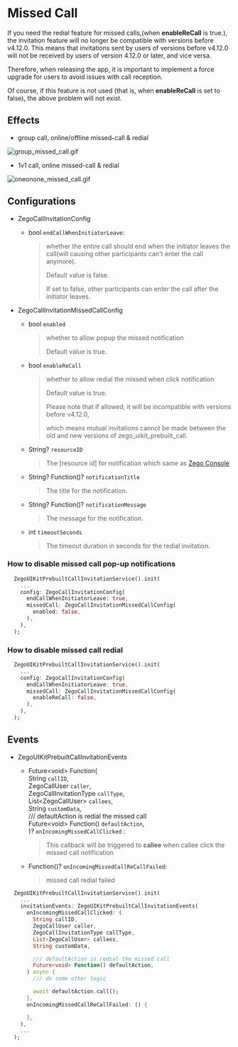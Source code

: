 # Missed Call

<Warning title="Incompatible with older versions">

If you need the redial feature for missed calls,(when **enableReCall** is true.), the invitation feature will no longer be compatible with versions before v4.12.0. This means that invitations sent by users of versions before v4.12.0 will not be received by users of version 4.12.0 or later, and vice versa.

Therefore, when releasing the app, it is important to implement a force upgrade for users to avoid issues with call reception.

Of course, if this feature is not used (that is, when **enableReCall** is set to false), the above problem will not exist.
</Warning>

## Effects

- group call, online/offline missed-call & redial

<Frame width="auto" height="600" caption="">
  <img src="https://media-resource.spreading.io/docuo/workspace564/27e54a759d23575969552654cb45bf89/05259eb350.gif" alt="group_missed_call.gif"/>
</Frame>

- 1v1 call, online missed-call & redial

<Frame width="auto" height="600" caption="">
  <img src="https://media-resource.spreading.io/docuo/workspace564/27e54a759d23575969552654cb45bf89/d23501e916.gif" alt="oneonone_missed_call.gif"/>
</Frame>

## Configurations 

- ZegoCallInvitationConfig

  - bool `endCallWhenInitiatorLeave`:

    >  whether the entire call should end when the initiator leaves the call(will causing other participants can't enter the call anymore).
    >
    >  Default value is false.
    >
    >  If set to false, other participants can enter the call after the initiator leaves.

- ZegoCallInvitationMissedCallConfig

  - bool `enabled`

      > whether to allow popup the missed notification
      >
      >  Default value is true.

  - bool `enableReCall`

      > whether to allow redial the missed when click notification
      >
      > Default value is true.
      >
      > Please note that if allowed, it will be incompatible with versions before v4.12.0,
      >
      > which means mutual invitations cannot be made between the old and new versions of zego_uikit_prebuilt_call.

  - String? `resourceID`

      > The [resource id] for notification which same as [Zego Console](https://console.zegocloud.com/)

  - String? Function()? `notificationTitle`

      > The title for the notification.

  - String? Function()? `notificationMessage`

      > The message for the notification.

  - int `timeoutSeconds`

      > The timeout duration in seconds for the redial invitation.

### How to disable missed call pop-up notifications

```dart {6}
  ZegoUIKitPrebuiltCallInvitationService().init(
    ...
    config: ZegoCallInvitationConfig(
      endCallWhenInitiatorLeave: true,
      missedCall: ZegoCallInvitationMissedCallConfig(
        enabled: false,
      ),
    ),
  );
```

### How to disable missed call redial

```dart {6}
  ZegoUIKitPrebuiltCallInvitationService().init(
    ...
    config: ZegoCallInvitationConfig(
      endCallWhenInitiatorLeave: true,
      missedCall: ZegoCallInvitationMissedCallConfig(
        enableReCall: false,
      ),
    ),
  );
```


## Events

- ZegoUIKitPrebuiltCallInvitationEvents

  - Future\<void\> Function( \
    String `callID`, \
    ZegoCallUser `caller`, \
    ZegoCallInvitationType `callType`, \
    List\<ZegoCallUser\> `callees`, \
    String `customData`, \
    /// defaultAction is redial the missed call \
    Future\<void\> Function() `defaultAction`, \
  )? `onIncomingMissedCallClicked` : 
  
      > This callback will be triggered to **callee** when callee click the missed call notification

  - Function()? `onIncomingMissedCallReCallFailed`: 
  
      > missed call redial failed
  
```dart {4-21}
  ZegoUIKitPrebuiltCallInvitationService().init(
    ...
    invitationEvents: ZegoUIKitPrebuiltCallInvitationEvents(
      onIncomingMissedCallClicked: (
        String callID,
        ZegoCallUser caller,
        ZegoCallInvitationType callType,
        List<ZegoCallUser> callees,
        String customData,

        /// defaultAction is redial the missed call
        Future<void> Function() defaultAction,
      ) async {
        /// do some other logic

        await defaultAction.call();
      },
      onIncomingMissedCallReCallFailed: () {

      },
    ),
    ...
  );
```